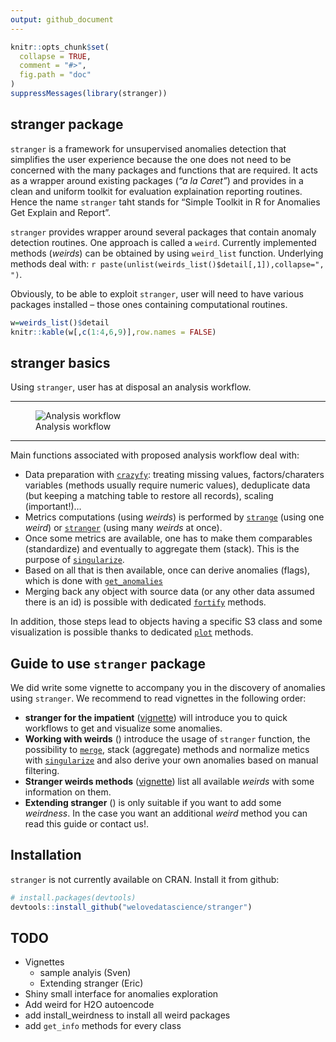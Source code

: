 ```yaml
---
output: github_document
---
```


```r
knitr::opts_chunk$set(
  collapse = TRUE,
  comment = "#>",
  fig.path = "doc"
)
suppressMessages(library(stranger))
```

## stranger package

`stranger` is a framework for unsupervised anomalies detection that simplifies the user experience because the one does not need to be concerned with the many packages and functions that are required. It acts as a wrapper around existing packages (_"a la Caret"_) and provides in a clean and uniform toolkit for evaluation  explaination reporting routines. Hence the name `stranger` taht stands for "Simple Toolkit in R for Anomalies Get Explain and Report".

`stranger` provides wrapper around several packages that contain anomaly detection routines. One approach is called a `weird`. Currently implemented methods (_weirds_) can be obtained by using `weird_list` function. Underlying methods deal with: `r paste(unlist(weirds_list()$detail[,1]),collapse=", ")`.

Obviously, to be able to exploit `stranger`, user will need to have various packages installed -- those ones containing computational routines.


```r
w=weirds_list()$detail
knitr::kable(w[,c(1:4,6,9)],row.names = FALSE)
```

## stranger basics

Using `stranger`, user has at disposal an analysis workflow.

<hr/>
![Analysis workflow](https://raw.githubusercontent.com/welovedatascience/stranger/master/man/figures/stranger_process_flow.png)
<hr/>



Main functions associated with proposed analysis workflow deal with:

* Data preparation with [`crazyfy`](./reference/crazyfy.html): treating missing values, factors/charaters variables (methods usually require numeric values), deduplicate data (but keeping a matching table to restore all records), scaling (important!)...
* Metrics computations (using _weirds_) is performed by [`strange`](./reference/strange.html) (using one _weird_) or [`stranger`](./reference/strange.html) (using many _weirds_ at once). 
* Once some metrics are available, one has to make them comparables (standardize) and eventually to aggregate them (stack). This is the purpose of [`singularize`](./reference/singularize.html).
* Based on all that is then available, once can derive anomalies (flags), which is done with [`get_anomalies`](./reference/get_anomalies.html)
* Merging back any object with source data (or any other data assumed there is an id) is possible with dedicated [`fortify`](./reference/fortify.html) methods.

In addition, those steps lead to objects having a specific S3 class and some visualization is possible thanks to dedicated [`plot`](./reference/plot.html) methods.

## Guide to use `stranger` package

We did write some vignette to accompany you in the discovery of anomalies using `stranger`. We recommend to read vignettes in the following order:

* __stranger for the impatient__ ([vignette](./articles/stranger_for_the_impatient.html)) will introduce you to quick workflows to get and visualize some anomalies.
* __Working with weirds__ ([<TBD>](./articles/working_with_weirds.html)) introduce the usage of `stranger` function, the possibility to [`merge`](./reference/merge.html),  stack (aggregate) methods and normalize metics with [`singularize`](./references/singularize.html) and also derive your own anomalies based on manual filtering. 
* __Stranger weirds methods__ ([vignette](./articles/stranger_weirds_methods.html)) list all available _weirds_ with some information on them.
* __Extending stranger__ ([<TBD later>](./articles/tbd.html)) is only suitable if you want to add some _weirdness_. In the case you want an additional _weird_ method you can read this guide or contact us!.



## Installation

`stranger` is not currently available on CRAN. Install it from github:

```r
# install.packages(devtools)
devtools::install_github("welovedatascience/stranger")
```




## TODO

* Vignettes
  + sample analyis (Sven)
  + Extending stranger (Eric)
* Shiny small interface for anomalies exploration 
* Add weird for H2O autoencode
* add install_weirdness to install all weird packages
* add `get_info` methods for every class

